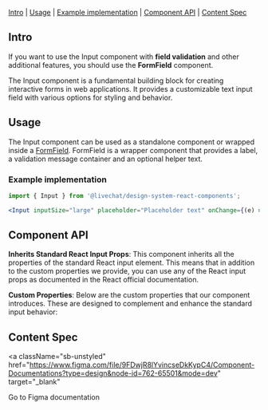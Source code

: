 


<Meta of={InputStories} />

<Title>Input</Title>

 [Intro](#Intro) | [Usage](#Usage) | [Example implementation](#ExampleImplementation) | [Component API](#ComponentAPI) | [Content Spec](#ContentSpec)

## Intro <a id="Intro" />

<Unstyled>
  <Alert
    kind="info"
    primaryButton={{
      label: 'Browse FormField',
      handleClick: linkTo('Forms/FormField'),
    }}
  >
    If you want to use the Input component with <b>field validation</b> and other
    additional features, you should use the <b>FormField</b> component.
  </Alert>
</Unstyled>

The Input component is a fundamental building block for creating interactive
forms in web applications. It provides a customizable text input field with
various options for styling and behavior.

## Usage <a id="Usage" />

The Input component can be used as a standalone component or wrapped inside a
<a href="/?path=/docs/forms-formfield--docs">FormField</a>. FormField is a wrapper component that provides a label, a validation message container and an optional helper text.

### Example implementation <a id="ExampleImplementation" />

<Canvas of={InputStories.Default} sourceState="none" />


```jsx
import { Input } from '@livechat/design-system-react-components';

<Input inputSize="large" placeholder="Placeholder text" onChange={(e) => {}} />
```

## Component API <a id="ComponentAPI" />

<b>Inherits Standard React Input Props</b>: This component inherits all the
properties of the standard React input element. This means that in addition to
the custom properties we provide, you can use any of the React input props as
documented in the React official documentation.

<b>Custom Properties</b>: Below are the custom properties that our component
introduces. These are designed to complement and enhance the standard input
behavior:

<ArgTypes of={InputStories.Default} sort="requiredFirst" />


## Content Spec <a id="ContentSpec" />

<a
  className="sb-unstyled"
  href="https://www.figma.com/file/9FDwjR8lYvincseDkKypC4/Component-Documentations?type=design&node-id=762-65501&mode=dev"
  target="_blank"
>
  Go to Figma documentation
</a>